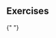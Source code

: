 ## Exercises

<ExerciseCard
  title="React Hangman Game"
  link="https://duncan-s-white.github.io/hangman/"
  repoLink="https://github.com/duncan-s-white/hangman"
  image="./hangman-icon.png"
  bg="linear-gradient(to right, #662D8C 0%, #ED1E79 100%)"
/>
<ExerciseCard
  title="Random Quote Machine"
  link="https://duncan-s-white.github.io/random-quote-machine/"
  repoLink="https://github.com/duncan-s-white/random-quote-machine"
  image="./quote-icon.png"
  bg="linear-gradient(to right, #D4145A 0%, #FBB03B 100%)"
/>
<ExerciseCard
  title="Markdown Previewer"
  link="https://duncan-s-white.github.io/markdown-previewer/"
  repoLink="https://github.com/duncan-s-white/markdown-previewer"
  image="./markdown-icon.png"
  bg="linear-gradient(to right, #662D8C 0%, #ED1E79 100%)"
/>
<ExerciseCard
  title="Javascript Calculator"
  link="https://duncan-s-white.github.io/javascript-calculator/"
  repoLink="https://github.com/duncan-s-white/javascript-calculator"
  image="./calculator-icon.png"
  bg="linear-gradient(to right, #D4145A 0%, #FBB03B 100%)"
/>{" "}
